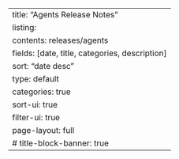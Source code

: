 ---
title: "Agents Release Notes"
listing:
  contents: releases/agents
  fields: [date, title, categories, description]
  sort: "date desc"
  type: default
  categories: true
  sort-ui: true
  filter-ui: true
page-layout: full
# title-block-banner: true
--- 